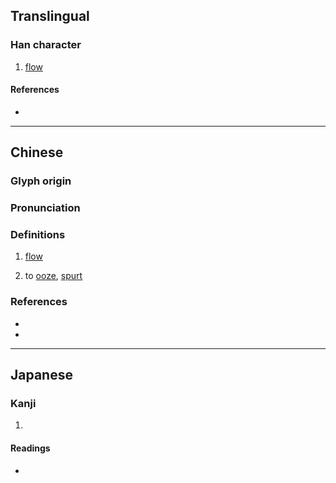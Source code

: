 {{character info/new}}
==Translingual==

===Han character===
{{Han char|rn=85|rad=水|as=11|sn=14|four=32112|canj=EYUH|ids=⿰氵彪}}

# {{lb|zh|of water}} [[flow]]

====References====
* {{Han ref|kx=0643.280|dkj=18074|dj=1051.090|hdz=31721.050|uh=6EEE|ud=28398|bh=E2A4|bd=58020}}

----

==Chinese==
{{zh-forms}}

===Glyph origin===
{{Han etym}}

===Pronunciation===
{{zh-pron
|m=biāo
|c=biu1,piu4
|mc=
|oc=y
|cat=
}}

===Definitions===
{{zh-hanzi}}

# [[flow]]
# {{lb|zh|Cantonese}} to [[ooze]], [[spurt]]

===References===
* {{R:twedu|B02248}}
* {{R:yue:mfccd}}

----

==Japanese==

===Kanji===
{{ja-kanji|grade=|rs=水11}}

# {{defn|lang=ja|sort=水11}}

====Readings====
* {{ja-readings|on=[[ひゅう]] (hyū), [[ひゅ]] (hyu)|kun=[[ながれる]] (nagareru)}}